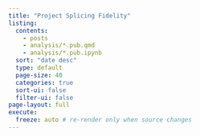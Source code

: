 ```yaml
---
title: "Project Splicing Fidelity"
listing:
  contents: 
    - posts
    - analysis/*.pub.qmd
    - analysis/*.pub.ipynb
  sort: "date desc"
  type: default
  page-size: 40
  categories: true
  sort-ui: false
  filter-ui: false
page-layout: full
execute:
  freeze: auto # re-render only when source changes
---
```


